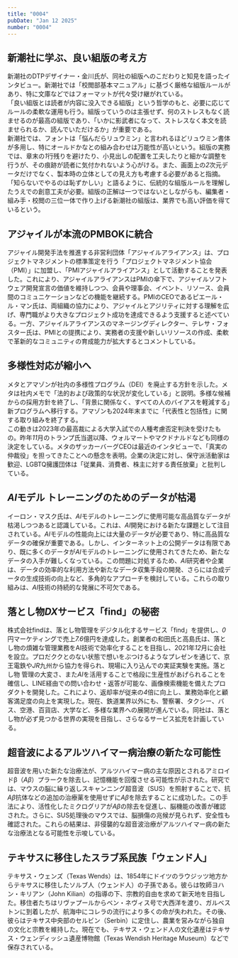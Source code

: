```yaml
---
title: "0004"
pubDate: "Jan 12 2025"
number: "0004"
---
```



## 新潮社に学ぶ、良い組版の考え方

新潮社のDTPデザイナー・金川氏が、同社の組版へのこだわりと知見を語ったインタビュー。新潮社では「校閲部基本マニュアル」に基づく厳格な組版ルールがあり、特に文庫などではフォーマットが代々受け継がれている。  
「良い組版とは読者が内容に没入できる組版」という哲学のもと、必要に応じてルールの柔軟な運用も行う。組版っていうのは主張せず、何のストレスもなく読ませるのが最高の組版であり、「いかに影武者になって、ストレスなく本文を読ませられるか、読んでいただけるか」が重要である。  
新潮社では、フォントは「悩んだらリュウミン」と言われるほどリュウミン書体が多用し、特にオールドかなとの組み合わせは万能性が高いという。組版の実務では、章末の*1*行残りを避けたり、小見出しの配置を工夫したりと細かな調整を行うが、その痕跡が読者に気付かれないよう心がける。また、画面上の*2*次元データだけでなく、製本時の立体としての見え方も考慮する必要があると指摘。「知らないでやるのは恥ずかしい」と語るように、伝統的な組版ルールを理解したうえでの創意工夫が必要。組版の正解は一つではないとしながらも、編集者・組み手・校閲の三位一体で作り上げる新潮社の組版は、業界でも高い評価を得ているという。

<QuoteLink
  link="https://note.morisawa.co.jp/n/n3acb6b781520"
  text="組版に「正解」はあるの？ 新潮社に学ぶ、良い組版の考え方"
  site="モリサワ note編集部"
/>

## アジャイルが本流のPMBOKに統合

アジャイル開発手法を推進する非営利団体「アジャイルアライアンス」は、プロジェクトマネジメントの標準策定を行う「プロジェクトマネジメント協会（PMI）」に加盟し、「PMIアジャイルアライアンス」として活動することを発表した。これにより、アジャイルアライアンスはPMIの傘下で、アジャイルソフトウェア開発宣言の価値を維持しつつ、会員や理事会、イベント、リソース、会員間のコミュニケーションなどの機能を継続する。PMIのCEOであるピエール・ル・マン氏は、両組織の協力により、アジャイルとアジリティに対する理解を広げ、専門職がより大きなプロジェクト成功を達成できるよう支援すると述べている。一方、アジャイルアライアンスのマネージングディレクター、テレサ・フォスター氏は、PMIとの提携により、実務者の支援や新しいリソースの作成、柔軟で革新的なコミュニティの育成能力が拡大するとコメントしている。

<QuoteLink
  link="https://www.publickey1.jp/blog/25/pmbokpmi.html"
  text="アジャイルアライアンスがPMBOKなどを策定するプロジェクトマネジメント協会に加盟。「PMIアジャイルアライアンス」に"
  site="Publickey"
/>

## 多様性対応が縮小へ

メタとアマゾンが社内の多様性プログラム（DEI）を廃止する方針を示した。メタは社内メモで「法的および政策的な状況が変化している」と説明。多様な候補からの採用方針を終了し、「背景に関係なく、すべての人のバイアスを軽減する」新プログラムへ移行する。アマゾンも2024年末までに「代表性と包括性」に関する取り組みを終了する。  
この動きは2023年の最高裁による大学入試での人種考慮否定判決を受けたもの。昨年*11*月のトランプ氏当選以降、ウォルマートやマクドナルドなども同様の決定をしている。メタのザッカーバーグCEOは最近のインタビューで、「真実の仲裁役」を担ってきたことへの懸念を表明。企業の決定に対し、保守派活動家は歓迎、LGBTQ擁護団体は「従業員、消費者、株主に対する責任放棄」と批判している。

<QuoteLink
  link="https://www.bbc.com/japanese/articles/c0lz82n6nk7o"
  text="米メタやアマゾン、社内の多様性対応を縮小へ　企業で同様の動き広がる"
  site="BBC NEWS Japan"
/>

## *AI*モデル トレーニングのためのデータが枯渇

イーロン・マスク氏は、*AI*モデルのトレーニングに使用可能な高品質なデータが枯渇しつつあると認識している。これは、*AI*開発における新たな課題として注目されている。*AI*モデルの性能向上には大量のデータが必要であり、特に高品質なデータの確保が重要である。しかし、インターネット上の公開データは有限であり、既に多くのデータが*AI*モデルのトレーニングに使用されてきたため、新たなデータの入手が難しくなっている。この問題に対処するため、*AI*研究者や企業は、データの効率的な利用方法や新たなデータ収集手段の開発、さらには合成データの生成技術の向上など、多角的なアプローチを検討している。これらの取り組みは、*AI*技術の持続的な発展に不可欠である。

<QuoteLink
  link="https://techcrunch.com/2025/01/08/elon-musk-agrees-that-weve-exhausted-ai-training-data/"
  text="Elon Musk agrees that we’ve exhausted AI training data"
  site="TechCrunch"
/>

## 落とし物*DX*サービス「find」の秘密

株式会社findは、落とし物管理をデジタル化するサービス「find」を提供し、*0*円マーケティングで売上*7.6*億円を達成した。創業者の和田氏と高島氏は、落とし物の煩雑な管理業務をAI技術で効率化することを目指し、2021年*12*月に会社を設立。プロだククとのない状態で想いをぶつけるようなプレゼンを通じて、京王電鉄や*JR*九州から協力を得られ、現場に入り込んでの実証実験を実施。落とし物 管理の大変さ、また*AI*を活用することで格段に生産性があげられることを確信し、LINE経由での問い合わせ・返答が可能な、画像検索機能を備えたプロダクトを開発した。これにより、返却率が従来の*4*倍に向上し、業務効率化と顧客満足度の向上を実現した。現在、鉄道業界以外にも、警察署、タクシー、バス、空港、百貨店、大学など、多様な業界への展開が進んでいる。同社は、落とし物が必ず見つかる世界の実現を目指し、さらなるサービス拡充を計画している。

<QuoteLink
  link="https://note.com/find_info/n/n476ca2ef629f"
  text="0円マーケティングで売上7.6億円！落とし物DXサービス「find」の秘密"
  site="note.com"
/>

## 超音波によるアルツハイマー病治療の新たな可能性

超音波を用いた新たな治療法が、アルツハイマー病の主な原因とされるアミロイドβ（_Aβ_）プラークを除去し、記憶機能を回復させる可能性が示された。研究では、マウスの脳に繰り返しスキャンニング超音波（SUS）を照射することで、抗*Aβ*抗体などの追加の治療薬を使用せずに*Aβ*を除去することに成功した。この手法により、活性化したミクログリアが*Aβ*の除去を促進し、脳機能の改善が確認された。さらに、SUS処理後のマウスでは、脳損傷の兆候が見られず、安全性も確認された。これらの結果は、非侵襲的な超音波治療がアルツハイマー病の新たな治療法となる可能性を示唆している。

<QuoteLink
  link="https://www.science.org/doi/10.1126/scitranslmed.aaa2512?url_ver=Z39.88-2003&rfr_id=ori:rid:crossref.org&rfr_dat=cr_pub%20%200pubmed"
  text="Scanning ultrasound removes amyloid-β and restores memory in an Alzheimer’s disease mouse model"
  site="Science Translational Medicine"
/>

## テキサスに移住したスラブ系民族「ウェンド人」

テキサス・ウェンズ（Texas Wends）は、1854年にドイツのラウジッツ地方からテキサスに移住したソルブ人（ウェンド人）の子孫である。彼らは牧師ヨハン・キリアン（John Kilian）の指導の下、宗教的自由を求めて新天地を目指した。移住者たちはリヴァプールからベン・ネヴィス号で大西洋を渡り、ガルベストンに到着したが、航海中にコレラの流行により多くの命が失われた。その後、彼らはテキサス中央部のセルビン（Serbin）に定住し、農業を営みながら独自の文化と宗教を維持した。現在でも、テキサス・ウェンド人の文化遺産はテキサス・ウェンディッシュ遺産博物館（Texas Wendish Heritage Museum）などで保存されている。

<QuoteLink
  link="https://en.wikipedia.org/wiki/Wends_of_Texas"
  text="Wends of Texas"
  site="Wikipedia"
/>
